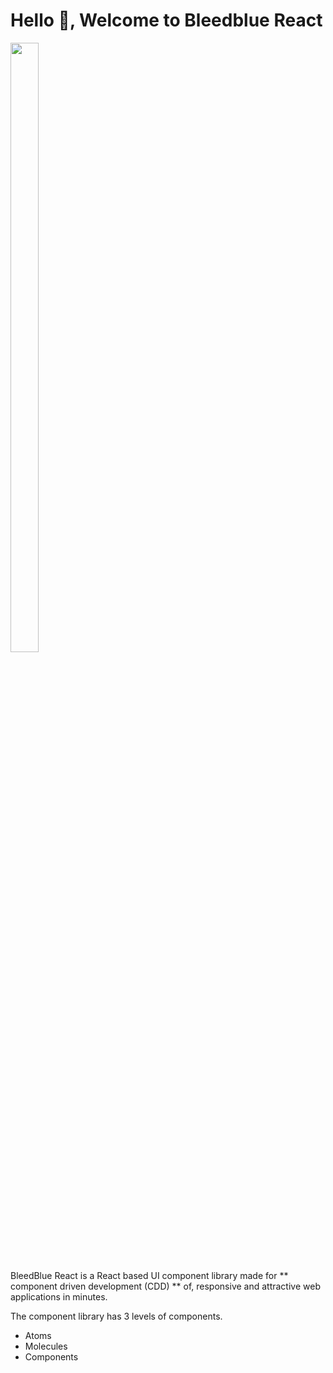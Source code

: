 
<Meta title='Introduction' />

# Hello 👋, Welcome to Bleedblue React

<img src='/bleedblue.png' width='30%' height='50%' />

BleedBlue React is a React based UI component library made for ** component driven development (CDD) ** of, responsive and attractive web applications in minutes.

The component library has 3 levels of components.

- Atoms
- Molecules
- Components
